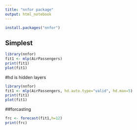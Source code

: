 ```yaml
---
title: "nnfor package"
output: html_notebook
---
```



```r
install.packages("nnfor")
```



## Simplest 
```r
library(nnfor)
fit1 <- mlp(AirPassengers)
print(fit1)
plot(fit1)
```

#hd is hidden layers
```r
library(nnfor)
fit1 <- mlp(AirPassengers, hd.auto.type="valid", hd.max=5)
print(fit1)
plot(fit1)
```


##forcasting

```r
frc <- forecast(fit1,h=12)
print(frc)
```

